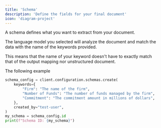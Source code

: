 ```yaml
---
title: 'Schema'
description: 'Define the fields for your final document'
icon: 'diagram-project'
---
```


A schema defines what you want to extract from your document. 

The language model you selected will analyze the document and match the data with the name of the keywords provided.

This means that the name of your keyword doesn't have to exactly match that of the output mapping nor unstructured document.


The following example 
```python add_schema.py
schema_config = client.configuration.schemas.create(
    keywords={
        "Firm": "The name of the firm",
        "Number of Funds": "The number of funds managed by the firm",
        "Commitment": "The commitment amount in millions of dollars",
    },
    created_by="test-user",
)
my_schema = schema_config.id
print(f"Schema ID: {my_schema}")
```
